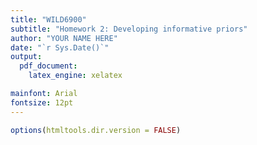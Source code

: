 ```yaml
---
title: "WILD6900"
subtitle: "Homework 2: Developing informative priors"
author: "YOUR NAME HERE"
date: "`r Sys.Date()`"
output: 
  pdf_document:
    latex_engine: xelatex

mainfont: Arial
fontsize: 12pt
---
```


```r
options(htmltools.dir.version = FALSE)
```


